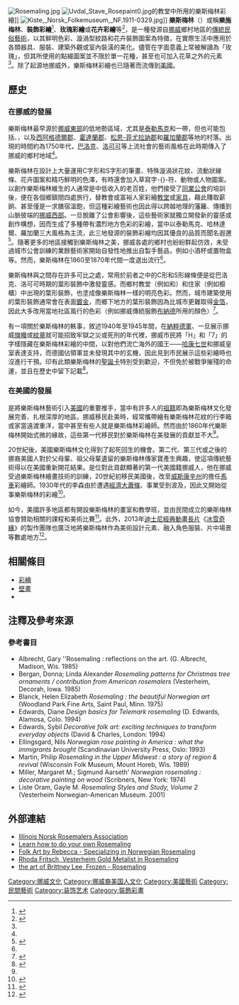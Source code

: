 {{noteTA
|1=zh-hans:于夫达尔; zh-hant:于夫達爾;
|2=zh-tw:冰雪奇緣;zh-hk:魔雪奇緣;zh-cn:冰雪奇缘;
}}
[[File:Rosemaling.jpg|thumb]]
[[File:Uvdal_Stave_Rosepaint0.jpg|thumb]]的{{Link-en|于夫達爾|Uvdal|-{zh-hans:于夫达尔; zh-hant:于夫達爾;}-}}教堂中所用的樂斯梅林彩繪]]
[[File:Kiste,_Norsk_Folkemuseum,_NF.1911-0329.jpg|thumb]]{{Link-no|挪威民俗博物館|Norsk Folkemuseum}}]]
'''樂斯梅林'''（{{lang-no|'''Rosemaling'''}}）或稱'''樂施梅林'''、'''裝飾彩繪'''<ref name="Illinois">{{cite web |url=http://www.rosemaling.org/history |title=History of Rosemaling |publisher=Illinois Norsk Rosemalers Association |accessdate=5 March 2014 |deadurl=yes |archiveurl=https://web.archive.org/web/20140305180249/http://www.rosemaling.org/history |archivedate=2014年3月5日 }}</ref>、'''玫瑰彩繪'''或'''花卉彩繪'''等<ref name="Atlanta">{{cite web |url=http://www.vennekretsen.com/Culture/Rosemaling.html |title=The Norwegian Art of Rosemaling |publisher=Sons of Norway Atlanta |accessdate=6 March 2014 |deadurl=yes |archiveurl=https://web.archive.org/web/20131220071656/http://www.vennekretsen.com/Culture/Rosemaling.html |archivedate=2013年12月20日 }}</ref>，是一種發源自[[挪威|挪威]]鄉村地區的[[傳統|傳統]][[民間藝術|民俗藝術]]，以其鮮明色彩、漩渦型紋路和花卉裝飾圖案為特徵，在實際生活中應用於各類器具、服裝、建築外觀或室內裝潢的美化。儘管在字面意義上常被解讀為「玫瑰」，但其所使用的點綴圖案並不限於單一花種，甚至也可加入花草之外的元素<ref name="Atlanta"></ref>。除了起源地挪威外，樂斯梅林彩繪也已隨著{{Link-en|挪威裔美國人|Norwegian American|挪威裔移民}}而流傳到[[美國|美國]]。

==歷史==
===在挪威的發展===
樂斯梅林最早源於[[東挪威|挪威東部]]的低地勢區域，尤其是[[泰勒馬克郡|泰勒馬克]]和{{Link-en|哈林達爾|Hallingdal}}一帶，但也可能包括{{Link-en|諾美達爾|Numedal}}、{{Link-en|塞特斯達爾|Setesdal}}，以及[[西阿格德爾郡|西阿格德爾郡]]、[[霍達蘭郡|霍達蘭郡]]、[[松恩-菲尤拉訥郡|松恩-菲尤拉訥郡]]和[[羅加蘭郡|羅加蘭郡]]等地的村落。出現的時間約為1750年代，[[巴洛克|巴洛克]]、[[洛可可|洛可可]]等上流社會的藝術風格在此時期傳入了挪威的鄉村地域<ref name="Illinois"></ref>。

樂斯梅林在設計上大量運用C字形和S字形的筆畫、特殊漩渦狀花紋、流動狀線條、花卉圖案和精巧鮮明的色澤，有時還會加入草寫字-{}-符、動物或人物圖案。以創作樂斯梅林維生的人通常是中低收入的老百姓，他們接受了[[同業公會|同業公會]]的培訓後，便在各個鄉鎮間四處旅行，替教會或富裕人家彩繪[[教堂|教堂]]或[[家具|家具]]，藉此賺取薪餉、甚至僅是一求膳宿溫飽，但這種彩繪藝術也因此得以跨越地理的藩籬、傳播到山脈彼端的[[西挪威|挪威西部]]。一旦脫離了公會影響後，這些藝術家就獨立開發新的靈感或創作構想，因而生成了多種帶有濃烈地方色彩的彩繪，當中以泰勒馬克、哈林達爾、羅加蘭三大風格為主流，此三地發源的裝飾彩繪均因其優良的品質而聞名遐邇<ref name="folkuiono">{{cite web |url=http://folk.uio.no/schreurs/Rosemaling/velkom-n.html |title=Velkommen til rosemalingens hjemmeside |publisher=folk.uio.no |accessdate=6 March 2014 |archive-date=2016-03-03 |archive-url=https://web.archive.org/web/20160303181114/http://folk.uio.no/schreurs/Rosemaling/velkom-n.html |dead-url=no }}</ref>。隨著更多的地區接觸到樂斯梅林之美，挪威各處的鄉村也紛紛群起仿效，未受過城市公會訓練的業餘藝術家開始自發性地推出自製手藝品，例如小酒杯或置物盒等。然而，樂斯梅林在1860至1870年代間一度退出流行<ref name="Illinois"></ref>。

樂斯梅林與{{Link-en|葉形裝飾|acanthus (ornament)}}之間存在許多可比之處，常用於前者之中的C形和S形線條便是從巴洛克、洛可可時期的葉形裝飾中激發靈感。而鄉村教堂（例如{{Link-en|供壇背壁|reredos}}和{{Link-en|講壇|pulpits}}）和住家（例如櫥櫃）中出現的葉形裝飾，也塗成像樂斯梅林一樣的明亮色彩。然而，城市建築使用的葉形裝飾通常會在表面[[鍍金|鍍金]]，而鄉下地方的葉形裝飾因為比城市更難取得[[金箔|金箔]]，因此大多改用當地社區風行的色彩（例如挪威傳統服飾[[布納德|布納德]]所用的顏色）<ref>{{cite web |url=http://www.rosemaling.org/styles.htm |title=Various styles of rosemaling |publisher=Illinois Norsk Rosemalers Association |accessdate=6 March 2014 |archive-date=2021-02-26 |archive-url=https://web.archive.org/web/20210226024627/http://www.rosemaling.org/styles.htm |dead-url=yes }}</ref>。

有一項關於樂斯梅林的軼事，敘述1940年至1945年間，在[[納粹德軍|納粹德軍]]{{Link-en|德佔挪威|German occupation of Norway|武裝佔領挪威}}、一旦展示挪威[[旗幟|旗幟]]或[[紋章|紋章]]就可能招致牢獄之災或死刑的年代裡，挪威市民將「H」和「7」的字樣隱藏在樂斯梅林彩繪的中間，以對他們流亡海外的國王——[[哈康七世|哈康七世]]和挪威皇室表達支持，而德國佔領軍並未發現其中的玄機，因此見到市民展示這些彩繪時也沒進行干預。印有此類樂斯梅林的[[聖誕卡|聖誕卡]]特別受到歡迎，不但免於被戰爭摧殘的命運，並且在歷史中留下記載<ref>{{cite web |url=http://nordicmuseum.blogspot.tw/2013/01/rosemaled-trunk-by-marjory-johnson-wood.html |title=Rosemåling |publisher=Nordic Heritage Teen Council |date=31 January 2013 |accessdate=6 March 2014 |archive-date=2016-03-04 |archive-url=https://web.archive.org/web/20160304134939/http://nordicmuseum.blogspot.tw/2013/01/rosemaled-trunk-by-marjory-johnson-wood.html |dead-url=no }}</ref>。

===在美國的發展===
{{Link-en|挪威裔美國人|Norwegian American}}是將樂斯梅林藝術引入[[美國|美國]]的重要推手，當中有許多人的[[祖籍|祖籍]]即為樂斯梅林文化發展完善、扎根深厚的地區。挪威移民赴美時，經常攜帶繪有樂斯梅林花紋的行李箱或家當遠渡重洋，當中甚至有些人就是樂斯梅林彩繪師。然而由於1860年代樂斯梅林開始式微的緣故，這些第一代移民對於樂斯梅林在美發展的貢獻並不大<ref name="Atlanta"></ref>。

20世紀後，美國樂斯梅林文化得到了起死回生的機會。第二代、第三代或之後的挪裔美國人對於父母輩、祖父母輩遺留的樂斯梅林傳家寶產生興趣，使這項傳統藝術得以在美國重新開花結果。{{Link-en|珀·李森|Per Lysne}}是位對此貢獻顯著的第一代美國籍挪威人，他在挪威受過樂斯梅林繪畫技術的訓練，20世紀初移民美國後，改至[[威斯康辛州|威斯康辛州]]的{{Link-en|斯托頓 (威斯康辛州)|Stoughton, Wisconsin|斯托頓}}擔任[[馬車|馬車]]彩繪師。1930年代的李森由於遭遇[[經濟大蕭條|經濟大蕭條]]、事業受到波及，因此又開始從事樂斯梅林的彩繪<ref>{{cite web |url=http://www.stoughtonhistoricalsociety.org/Photo_Per_Lysne.htm |title=Per Lysne and the Rosemaling revival |publisher=Stoughton Historical Society |accessdate=6 March 2014 |archive-date=2014-04-22 |archive-url=https://web.archive.org/web/20140422075804/http://www.stoughtonhistoricalsociety.org/Photo_Per_Lysne.htm |dead-url=no }}</ref>。

如今，美國許多地區都有開設樂斯梅林的畫室和教學班，並由民間成立的樂斯梅林協會贊助相關的課程和美術比賽<ref>{{Cite web |url=http://rosemalingbychristina.com/history |title=''History of Rosemaling'' (Rosemaling by Christina) |access-date=2014-03-06 |archive-url=https://web.archive.org/web/20150715155712/http://rosemalingbychristina.com/history |archive-date=2015-07-15 |dead-url=yes }}</ref>。此外，2013年[[迪士尼經典動畫長片|迪士尼經典動畫長片]]《[[冰雪奇緣|冰雪奇緣]]》的製作團隊也廣泛地將樂斯梅林作為美術設計元素、融入角色服裝、片中場景等數處地方<ref name=Ibarra>{{cite news|last=Ibarra|first=Sabina|title=Interview: The Creative Team Behind Disney's 'Frozen'|url=http://screencrave.com/2013-11-01/scenes-creating-heroines-disneys-frozen/|accessdate=December 17, 2013|publisher=Screen Crave|date=November 1, 2013|deadurl=yes|archiveurl=https://web.archive.org/web/20131102224622/http://screencrave.com/2013-11-01/scenes-creating-heroines-disneys-frozen/|archivedate=2013年11月2日}}</ref>。

==相關條目==
{{portal box|藝術}}
*[[彩繪|彩繪]]
*[[壁畫|壁畫]]
*{{Link-en|挪威文化|Culture of Norway}}

==注釋及參考來源==
<references/>

===參考書目===
*Albrecht, Gary ''Rosemaling : reflections on the art. (G. Albrecht, Madison, Wis. 1985)
*Bergan, Donna; Linda Alexander  ''Rosemaling patterns for Christmas tree ornaments / contribution from American rosemalers''  (Vesterheim, Decorah, Iowa. 1985)
*Blanck, Helen Elizabeth  ''Rosemaling : the beautiful Norwegian art'' (Woodland Park Fine Arts, Saint Paul, Minn. 1975)
*Edwards, Diane ''Design basics for Telemark rosemaling'' (D. Edwards, Alamosa, Colo. 1994)
*Edwards, Sybil  ''Decorative folk art: exciting techniques to transform everyday objects'' (David & Charles, London: 1994)
*Ellingsgard, Nils  ''Norwegian rose painting in America : what the immigrants brought'' (Scandinavian University Press, Oslo: 1993)
*Martin, Philip  ''Rosemaling in the Upper Midwest : a story of region & revival'' (Wisconsin Folk Museum, Mount Horeb, Wis. 1989)
*Miller, Margaret M.; Sigmund Aarseth' ''Norwegian rosemaling : decorative painting on wood''   (Scribners, New York: 1974)
*Liste Oram, Gayle M. ''Rosemaling Styles and Study, Volume 2'' (Vesterheim Norwegian-American Museum. 2001)

==外部連結==
{{commons category|Rosemaling}}
*[http://www.rosemaling.org Illinois Norsk Rosemalers Association] {{Wayback|url=http://www.rosemaling.org/ |date=20210211194803 }}
*[http://www.craftown.com/rosemaling.htm Learn how to do your own Rosemaling] {{Wayback|url=http://www.craftown.com/rosemaling.htm |date=20210126030106 }}
*[http://www.folkartbyrebecca.com Folk Art by Rebecca - Specializing in Norwegian Rosemaling] {{Wayback|url=http://www.folkartbyrebecca.com/ |date=20210119042500 }}
*[https://web.archive.org/web/20070318061831/http://www.rhodafritsch.com/rosemalingstyles.php Rhoda Fritsch, Vesterheim Gold Metalist in Rosemaling]
*[http://britsketch.blogspot.tw/2014/01/frozen-rosemaling.html the art of Brittney Lee, Frozen - Rosemaling] {{Wayback|url=http://britsketch.blogspot.tw/2014/01/frozen-rosemaling.html |date=20161231004523 }}

[[Category:挪威文化|Category:挪威文化]]
[[Category:挪威裔美国人文化|Category:挪威裔美国人文化]]
[[Category:美國藝術|Category:美國藝術]]
[[Category:民間藝術|Category:民間藝術]]
[[Category:装饰艺术|Category:装饰艺术]]
[[Category:裝飾彩畫|Category:裝飾彩畫]]